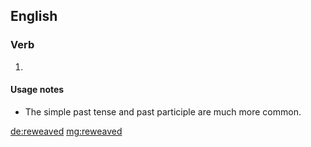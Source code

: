==English==

===Verb===
{{head|en|verb form}}

# {{en-past of|reweave}}

====Usage notes====
* The simple past tense {{m|en|rewove}} and past participle {{m|en|rewoven}} are much more common.

[[de:reweaved]]
[[mg:reweaved]]